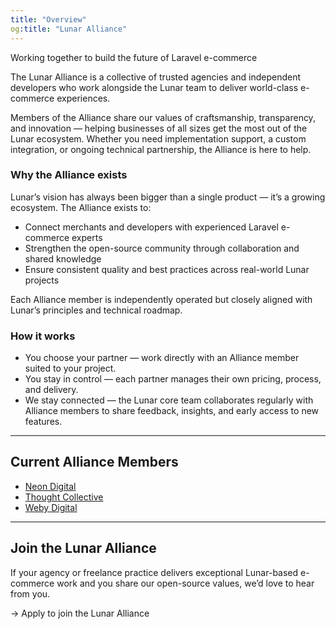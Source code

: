 ```yaml
---
title: "Overview"
og:title: "Lunar Alliance"
---
```


Working together to build the future of Laravel e-commerce

The Lunar Alliance is a collective of trusted agencies and independent developers who work alongside the Lunar team to
deliver world-class e-commerce experiences.

Members of the Alliance share our values of craftsmanship, transparency, and innovation — helping businesses of all
sizes get the most out of the Lunar ecosystem. Whether you need implementation support, a custom integration, or ongoing
technical partnership, the Alliance is here to help.

### Why the Alliance exists

Lunar’s vision has always been bigger than a single product — it’s a growing ecosystem.
The Alliance exists to:
- Connect merchants and developers with experienced Laravel e-commerce experts
- Strengthen the open-source community through collaboration and shared knowledge
- Ensure consistent quality and best practices across real-world Lunar projects

Each Alliance member is independently operated but closely aligned with Lunar’s principles and technical roadmap.

### How it works
- You choose your partner — work directly with an Alliance member suited to your project.
- You stay in control — each partner manages their own pricing, process, and delivery.
- We stay connected — the Lunar core team collaborates regularly with Alliance members to share feedback, insights, and early access to new features.

---

## Current Alliance Members

- [Neon Digital](/support/alliance/neon-digital)
- [Thought Collective](/support/alliance/thought-collective)
- [Weby Digital](/support/alliance/weby-digital)

---

## Join the Lunar Alliance

If your agency or freelance practice delivers exceptional Lunar-based e-commerce work and you share our open-source
values, we’d love to hear from you.

→ Apply to join the Lunar Alliance

